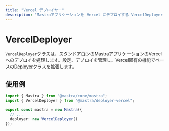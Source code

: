 ```yaml
---
title: "Vercel デプロイヤー"
description: "Mastraアプリケーションを Vercel にデプロイする VercelDeployer クラスのドキュメント。"
---
```




# VercelDeployer

`VercelDeployer`クラスは、スタンドアロンのMastraアプリケーションのVercelへのデプロイを処理します。設定、デプロイを管理し、Vercel固有の機能でベースの[Deployer](/reference/deployer/deployer)クラスを拡張します。



## 使用例

```typescript filename="src/mastra/index.ts" showLineNumbers copy
import { Mastra } from "@mastra/core/mastra";
import { VercelDeployer } from "@mastra/deployer-vercel";

export const mastra = new Mastra({
  // ...
  deployer: new VercelDeployer()
});
```
